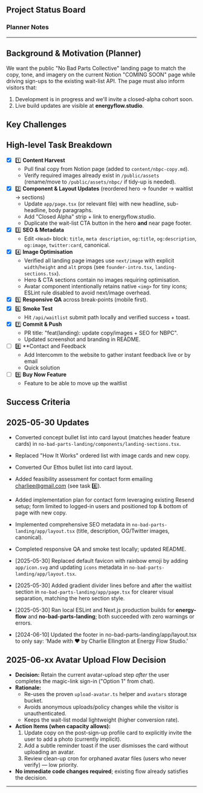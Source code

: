 ## Project Status Board

### Planner Notes

---

## Background & Motivation (Planner)
We want the public "No Bad Parts Collective" landing page to match the copy, tone, and imagery on the current Notion "COMING SOON" page while driving sign-ups to the existing wait-list API. The page must also inform visitors that:
1. Development is in progress and we'll invite a closed-alpha cohort soon.
2. Live build updates are visible at **energyflow.studio**.

## Key Challenges


## High-level Task Breakdown
- [x] 1️⃣ **Content Harvest**
  - Pull final copy from Notion page (added to `content/nbpc-copy.md`).
  - Verify required images already exist in `/public/assets` (rename/move to `/public/assets/nbpc/` if tidy-up is needed).
- [x] 2️⃣ **Component & Layout Updates** (reordered hero → founder → waitlist → sections)
  - Update `app/page.tsx` (or relevant file) with new headline, sub-headline, body paragraphs.
  - Add "Closed Alpha" strip + link to energyflow.studio.
  - Duplicate the wait-list CTA button in the hero **and** near page footer.
- [x] 3️⃣ **SEO & Metadata**
  - Edit `<Head>` block: `title`, `meta description`, `og:title`, `og:description`, `og:image`, `twitter:card`, canonical.
- [x] 4️⃣ **Image Optimisation**
  - Verified all landing page images use `next/image` with explicit `width`/`height` and `alt` props (see `founder-intro.tsx`, `landing-sections.tsx`).
  - Hero & CTA sections contain no images requiring optimisation.
  - Avatar component intentionally retains native `<img>` for tiny icons;
    ESLint rule disabled to avoid next/image overhead.
- [x] 5️⃣ **Responsive QA** across break-points (mobile first).
- [x] 6️⃣ **Smoke Test**
  - Hit `/api/waitlist` submit path locally and verified success + toast.
- [x] 7️⃣ **Commit & Push**
  - PR title: "feat(landing): update copy/images + SEO for NBPC".
  - Updated screenshot and branding in README.
- [ ] 8️⃣ **Contact and Feedback 
  - Add Intercomm to the website to gather instant feedback live or by email 
  - Quick solution 
- [ ] 9️⃣ **Buy Now Feature**
  - Feature to be able to move up the waitlist 

## Success Criteria


## 2025-05-30 Updates
- Converted concept bullet list into card layout (matches header feature cards) in `no-bad-parts-landing/components/landing-sections.tsx`.
- Replaced "How It Works" ordered list with image cards and new copy.
- Converted Our Ethos bullet list into card layout.
- Added feasibility assessment for contact form emailing charliee@gmail.com (see task 8️⃣).
- Added implementation plan for contact form leveraging existing Resend setup; form limited to logged-in users and positioned top & bottom of page with new copy.
- Implemented comprehensive SEO metadata in `no-bad-parts-landing/app/layout.tsx` (title, description, OG/Twitter images, canonical).
- Completed responsive QA and smoke test locally; updated README.
- [2025-05-30] Replaced default favicon with rainbow emoji by adding `app/icon.svg` and updating `icons` metadata in `no-bad-parts-landing/app/layout.tsx`.
- [2025-05-30] Added gradient divider lines before and after the waitlist section in `no-bad-parts-landing/app/page.tsx` for clearer visual separation, matching the hero section style.
- [2025-05-30] Ran local ESLint and Next.js production builds for **energy-flow** and **no-bad-parts-landing**; both succeeded with zero warnings or errors.

- [2024-06-10] Updated the footer in no-bad-parts-landing/app/layout.tsx to only say: 'Made with ❤️ by Charlie Ellington at Energy Flow Studio.'

## 2025-06-xx Avatar Upload Flow Decision

- **Decision:** Retain the current avatar-upload step _after_ the user completes the magic-link sign-in ("Option 1" from chat).
- **Rationale:**
  - Re-uses the proven `upload-avatar.ts` helper and `avatars` storage bucket.
  - Avoids anonymous uploads/policy changes while the visitor is unauthenticated.
  - Keeps the wait-list modal lightweight (higher conversion rate).
- **Action Items (when capacity allows):**
  1. Update copy on the post-sign-up profile card to explicitly invite the user to add a photo (currently implicit).
  2. Add a subtle reminder toast if the user dismisses the card without uploading an avatar.
  3. Review clean-up cron for orphaned avatar files (users who never verify) — low priority.
- **No immediate code changes required**; existing flow already satisfies the decision.

---
